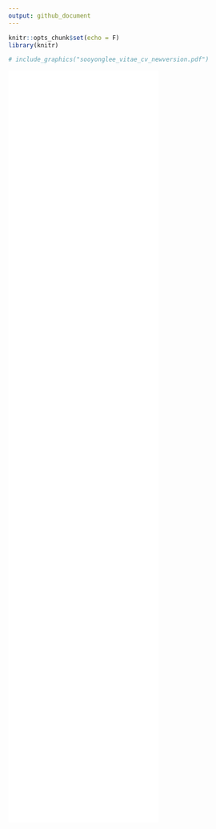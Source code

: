 ```yaml
---
output: github_document
---
```


```r
knitr::opts_chunk$set(echo = F)
library(knitr)
```



```r
# include_graphics("sooyonglee_vitae_cv_newversion.pdf")
```

<!-- [embed]sooyonglee_vitae_cv_newversion.pdf[/embed] -->

![](sooyonglee_vitae_cv_newversion.pdf){width=2000px, height=1500px}